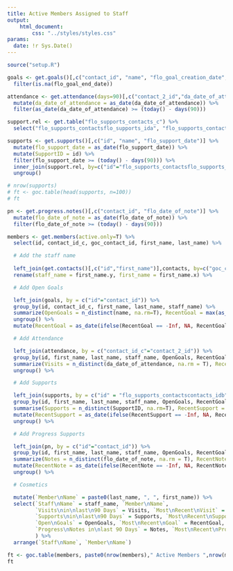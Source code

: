 ```yaml
---
title: Active Members Assigned to Staff
output:
    html_document:
        css: "../styles/styles.css"
params:
  date: !r Sys.Date()
---
```

```r
source("setup.R")
```
```r
goals <- get.goals()[,c("contact_id", "name", "flo_goal_creation_date", "flo_goal_end_date")] %>%
  filter(is.na(flo_goal_end_date))
```
```r
attendance <- get.attendance(days=90)[,c("contact_2_id","da_date_of_attendance")] %>%
  mutate(da_date_of_attendance = as_date(da_date_of_attendance)) %>%
  filter(as_date(da_date_of_attendance) >= (today() - days(90)))
```
```r
support.rel <- get.table("flo_supports_contacts_c") %>%
  select("flo_supports_contactsflo_supports_ida", "flo_supports_contactscontacts_idb")

supports <- get.supports()[,c("id", "name", "flo_support_date")] %>%
  mutate(flo_support_date = as_date(flo_support_date)) %>%
  mutate(SupportID = id) %>%
  filter(flo_support_date >= (today() - days(90))) %>%
  inner_join(support.rel, by=c("id"="flo_supports_contactsflo_supports_ida")) %>%
  ungroup()

# nrow(supports)
# ft <- goc.table(head(supports, n=100))
# ft

```
```r
pn <- get.progress.notes()[,c("contact_id", "flo_date_of_note")] %>%
  mutate(flo_date_of_note = as_date(flo_date_of_note)) %>%
  filter(flo_date_of_note >= (today() - days(90)))
```
```r

members <- get.members(active.only=T) %>%
  select(id, contact_id_c, goc_contact_id, first_name, last_name) %>%

  # Add the staff name
  
  left_join(get.contacts()[,c("id","first_name")],contacts, by=c("goc_contact_id"="id")) %>%
  rename(staff_name = first_name.y, first_name = first_name.x) %>%

  # Add Open Goals

  left_join(goals, by = c("id"="contact_id")) %>%
  group_by(id, contact_id_c, first_name, last_name, staff_name) %>%
  summarize(OpenGoals = n_distinct(name, na.rm=T), RecentGoal = max(as_date(flo_goal_creation_date), na.rm=T))  %>%
  ungroup() %>%
  mutate(RecentGoal = as_date(ifelse(RecentGoal == -Inf, NA, RecentGoal))) %>%

  # Add Attendance

  left_join(attendance, by = c("contact_id_c"="contact_2_id")) %>%
  group_by(id, first_name, last_name, staff_name, OpenGoals, RecentGoal) %>%
  summarize(Visits = n_distinct(da_date_of_attendance, na.rm = T), RecentAttend = max(da_date_of_attendance, na.rm=T)) %>%
  ungroup() %>%

  # Add Supports

  left_join(supports, by = c("id" = "flo_supports_contactscontacts_idb")) %>%
  group_by(id, first_name, last_name, staff_name, OpenGoals, RecentGoal, Visits, RecentAttend) %>%
  summarise(Supports = n_distinct(SupportID, na.rm=T), RecentSupport = max(flo_support_date, na.rm=T)) %>%
  mutate(RecentSupport = as_date(ifelse(RecentSupport == -Inf, NA, RecentSupport))) %>%
  ungroup() %>%

  # Add Progress Supports

  left_join(pn, by = c("id"="contact_id")) %>%
  group_by(id, first_name, last_name, staff_name, OpenGoals, RecentGoal, Visits, RecentAttend, Supports, RecentSupport) %>%
  summarize(Notes = n_distinct(flo_date_of_note, na.rm = T), RecentNote = max(flo_date_of_note, na.rm=T)) %>%
  mutate(RecentNote = as_date(ifelse(RecentNote == -Inf, NA, RecentNote))) %>%
  ungroup() %>%

  # Cosmetics

  mutate(`Member\nName` = paste0(last_name, ", ", first_name)) %>%
  select(`Staff\nName` = staff_name, `Member\nName`,
         `Visits\nin\nlast\n90 Days` = Visits, `Most\nRecent\nVisit` = RecentAttend,
         `Supports\nin\nlast\n90 Days` = Supports, `Most\nRecent\nSupport` = RecentSupport,
         `Open\nGoals` = OpenGoals, `Most\nRecent\nGoal` = RecentGoal,
         `Progress\nNotes in\nlast 90 Days` = Notes, `Most\nRecent\nProgress\nNote` = RecentNote,
         ) %>%
  arrange(`Staff\nName`, `Member\nName`)

ft <- goc.table(members, paste0(nrow(members)," Active Members ",nrow(members[!is.na(members$`Staff\nName`),])," Assigned to Staff"))
ft
```
